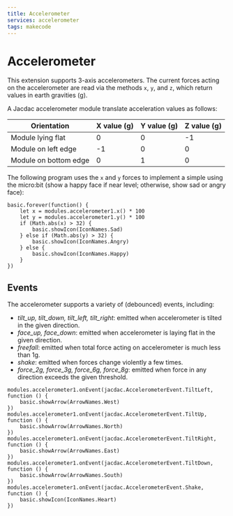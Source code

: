 ```yaml
---
title: Accelerometer
services: accelerometer
tags: makecode
---
```


# Accelerometer

This extension supports 3-axis accelerometers.
The current forces acting on the accelerometer are
read via the methods `x`, `y`, and `z`, which return
values in earth gravities (g).

A Jacdac accelerometer module translate acceleration values as follows:

| Orientation           | X value (g) | Y value (g) | Z value (g) |
| --------------------- | ----------- | ----------- | ----------- |
| Module lying flat     | 0           | 0           | -1          |
| Module on left edge   | -1          | 0           | 0           |
| Module on bottom edge | 0           | 1           | 0           |

The following program uses the `x` and `y` forces to implement a simple
using the micro:bit (show a happy face if near level; otherwise,
show sad or angry face):

```blocks
basic.forever(function() {
    let x = modules.accelerometer1.x() * 100
    let y = modules.accelerometer1.y() * 100
    if (Math.abs(x) > 32) {
        basic.showIcon(IconNames.Sad)
    } else if (Math.abs(y) > 32) {
        basic.showIcon(IconNames.Angry)
    } else {
        basic.showIcon(IconNames.Happy)
    }
})
```

## Events

The accelerometer supports a variety of (debounced) events, including:

-   _tilt_up, tilt_down, tilt_left, tilt_right_: emitted when accelerometer is tilted in the given direction.
-   _face_up, face_down_: emitted when accelerometer is laying flat in the given direction.
-   _freefall_: emitted when total force acting on accelerometer is much less than 1g.
-   _shake_: emitted when forces change violently a few times.
-   _force_2g, force_3g, force_6g, force_8g_: emitted when force in any direction exceeds the given threshold.

```blocks
modules.accelerometer1.onEvent(jacdac.AccelerometerEvent.TiltLeft, function () {
    basic.showArrow(ArrowNames.West)
})
modules.accelerometer1.onEvent(jacdac.AccelerometerEvent.TiltUp, function () {
    basic.showArrow(ArrowNames.North)
})
modules.accelerometer1.onEvent(jacdac.AccelerometerEvent.TiltRight, function () {
    basic.showArrow(ArrowNames.East)
})
modules.accelerometer1.onEvent(jacdac.AccelerometerEvent.TiltDown, function () {
    basic.showArrow(ArrowNames.South)
})
modules.accelerometer1.onEvent(jacdac.AccelerometerEvent.Shake, function () {
    basic.showIcon(IconNames.Heart)
})
```

<MakeCodeExtensionFooter serviceName="accelerometer" />
